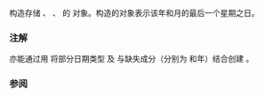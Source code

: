 {{cpp/chrono/year_month_weekday_last/title|year_month_weekday_last}}
{{cpp/chrono/year_month_weekday_last/navbar}}
{{dcl begin}}
{{dcl|since=c++20|
constexpr
year_month_weekday_last( const std::chrono::year&amp; y, const std::chrono::month&amp; m,
                         const std::chrono::weekday_last&amp; wdl ) noexcept;
}}
{{dcl end}}

构造存储 {{tt|year}} {{c|y}}、{{tt|month}} {{c|m}}、{{tt|weekday}} {{c|wdl.weekday()}} 的 {{tt|year_month_weekday_last}} 对象。构造的对象表示该年和月的最后一个星期之日。

=== 注解 ===
亦能通过用 {{tt|operator/}} 将部分日期类型 {{lc|std::chrono::year_month}} 及 {{lc|std::chrono::month_weekday_last}} 与缺失成分（分别为 {{tt|weekday_last}} 和年）结合创建 {{tt|year_month_weekday_last}}。

=== 参阅 ===
{{dsc begin}}
{{dsc inc|cpp/chrono/dsc operator/}}
{{dsc end}}

{{langlinks|de|en|es|fr|ja|ru}}